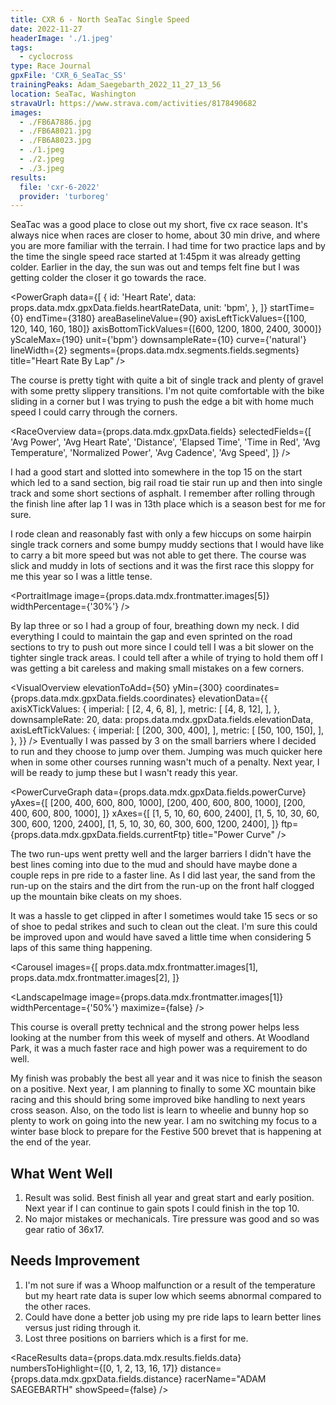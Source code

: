 ```yaml
---
title: CXR 6 - North SeaTac Single Speed
date: 2022-11-27
headerImage: './1.jpeg'
tags:
  - cyclocross
type: Race Journal
gpxFile: 'CXR_6_SeaTac_SS'
trainingPeaks: Adam_Saegebarth_2022_11_27_13_56
location: SeaTac, Washington
stravaUrl: https://www.strava.com/activities/8178490682
images:
  - ./FB6A7886.jpg
  - ./FB6A8021.jpg
  - ./FB6A8023.jpg
  - ./1.jpeg
  - ./2.jpeg
  - ./3.jpeg
results:
  file: 'cxr-6-2022'
  provider: 'turboreg'
---
```


SeaTac was a good place to close out my short, five cx race season. It's always nice when races are closer to home, about 30 min drive, and where you are more familiar with the terrain. I had time for two practice laps and by the time the single speed race started at 1:45pm it was already getting colder. Earlier in the day, the sun was out and temps felt fine but I was getting colder the closer it go towards the race.

<PowerGraph
  data={[
    {
      id: 'Heart Rate',
      data: props.data.mdx.gpxData.fields.heartRateData,
      unit: 'bpm',
    },
  ]}
  startTime={0}
  endTime={3180}
  areaBaselineValue={90}
  axisLeftTickValues={[100, 120, 140, 160, 180]}
  axisBottomTickValues={[600, 1200, 1800, 2400, 3000]}
  yScaleMax={190}
  unit={'bpm'}
  downsampleRate={10}
  curve={'natural'}
  lineWidth={2}
  segments={props.data.mdx.segments.fields.segments}
  title="Heart Rate By Lap"
/>

The course is pretty tight with quite a bit of single track and plenty of gravel with some pretty slippery transitions. I'm not quite comfortable with the bike sliding in a corner but I was trying to push the edge a bit with home much speed I could carry through the corners.

<RaceOverview
  data={props.data.mdx.gpxData.fields}
  selectedFields={[
    'Avg Power',
    'Avg Heart Rate',
    'Distance',
    'Elapsed Time',
    'Time in Red',
    'Avg Temperature',
    'Normalized Power',
    'Avg Cadence',
    'Avg Speed',
  ]}
/>
<StravaLink stravaUrl={props.data.mdx.frontmatter.stravaUrl} />

I had a good start and slotted into somewhere in the top 15 on the start which led to a sand section, big rail road tie stair run up and then into single track and some short sections of asphalt. I remember after rolling through the finish line after lap 1 I was in 13th place which is a season best for me for sure.

<LandscapeImage
  image={props.data.mdx.frontmatter.images[4]}
  widthPercentage="50%"
/>

I rode clean and reasonably fast with only a few hiccups on some hairpin single track corners and some bumpy muddy sections that I would have like to carry a bit more speed but was not able to get there. The course was slick and muddy in lots of sections and it was the first race this sloppy for me this year so I was a little tense.

<PortraitImage
  image={props.data.mdx.frontmatter.images[5]}
  widthPercentage={'30%'}
/>

By lap three or so I had a group of four, breathing down my neck. I did everything I could to maintain the gap and even sprinted on the road sections to try to push out more since I could tell I was a bit slower on the tighter single track areas. I could tell after a while of trying to hold them off I was getting a bit careless and making small mistakes on a few corners.

<VisualOverview
  elevationToAdd={50}
  yMin={300}
  coordinates={props.data.mdx.gpxData.fields.coordinates}
  elevationData={{
    axisXTickValues: {
      imperial: [
        [2, 4, 6, 8],
      ],
      metric: [
        [4, 8, 12],
      ],
    },
    downsampleRate: 20,
    data: props.data.mdx.gpxData.fields.elevationData,
    axisLeftTickValues: {
      imperial: [
        [200, 300, 400],
      ],
      metric: [
        [50, 100, 150],
      ],
    },
  }}
/>
Eventually I was passed by 3 on the small barriers where I decided to run and they
choose to jump over them. Jumping was much quicker here when in some other courses
running wasn't much of a penalty. Next year, I will be ready to jump these but I
wasn't ready this year.

<PowerCurveGraph
  data={props.data.mdx.gpxData.fields.powerCurve}
  yAxes={[
    [200, 400, 600, 800, 1000],
    [200, 400, 600, 800, 1000],
    [200, 400, 600, 800, 1000],
  ]}
  xAxes={[
    [1, 5, 10, 60, 600, 2400],
    [1, 5, 10, 30, 60, 300, 600, 1200, 2400],
    [1, 5, 10, 30, 60, 300, 600, 1200, 2400],
  ]}
  ftp={props.data.mdx.gpxData.fields.currentFtp}
  title="Power Curve"
/>

The two run-ups went pretty well and the larger barriers I didn't have the best lines coming into due to the mud and should have maybe done a couple reps in pre ride to a faster line. As I did last year, the sand from the run-up on the stairs and the dirt from the run-up on the front half clogged up the mountain bike cleats on my shoes.

<MatchesBurned data={props.data.mdx.gpxData.fields.matchesBurned} />
It was a hassle to get clipped in after I sometimes would take 15 secs or so of shoe
to pedal strikes and such to clean out the cleat. I'm sure this could be improved
upon and would have saved a little time when considering 5 laps of this same thing
happening.

<Carousel
  images={[
    props.data.mdx.frontmatter.images[1],
    props.data.mdx.frontmatter.images[2],
  ]}
>
  <LandscapeImage
    image={props.data.mdx.frontmatter.images[1]}
    widthPercentage={'50%'}
    maximize={false}
  />
  <LandscapeImage
    image={props.data.mdx.frontmatter.images[2]}
    maximize={false}
  />
</Carousel>
<Caption
  text={
    ' Spinning full gas on one of the long grass straights that leads to the big'
  }
></Caption>

This course is overall pretty technical and the strong power helps less looking at the number from this week of myself and others. At Woodland Park, it was a much faster race and high power was a requirement to do well.

My finish was probably the best all year and it was nice to finish the season on a positive. Next year, I am planning to finally to some XC mountain bike racing and this should bring some improved bike handling to next years cross season. Also, on the todo list is learn to wheelie and bunny hop so plenty to work on going into the new year. I am no switching my focus to a winter base block to prepare for the Festive 500 brevet that is happening at the end of the year.

<PowerBreakdown
  powerZoneBuckets={props.data.mdx.gpxData.fields.powerZoneBuckets}
  powerZones={props.data.mdx.gpxData.fields.powerZones}
/>

## What Went Well

1. Result was solid. Best finish all year and great start and early position. Next year if I can continue to gain spots I could finish in the top 10.
2. No major mistakes or mechanicals. Tire pressure was good and so was gear ratio of 36x17.

## Needs Improvement

1. I'm not sure if was a Whoop malfunction or a result of the temperature but my heart rate data is super low which seems abnormal compared to the other races.
2. Could have done a better job using my pre ride laps to learn better lines versus just riding through it.
3. Lost three positions on barriers which is a first for me.

<RaceResults
  data={props.data.mdx.results.fields.data}
  numbersToHighlight={[0, 1, 2, 13, 16, 17]}
  distance={props.data.mdx.gpxData.fields.distance}
  racerName="ADAM SAEGEBARTH"
  showSpeed={false}
/>
